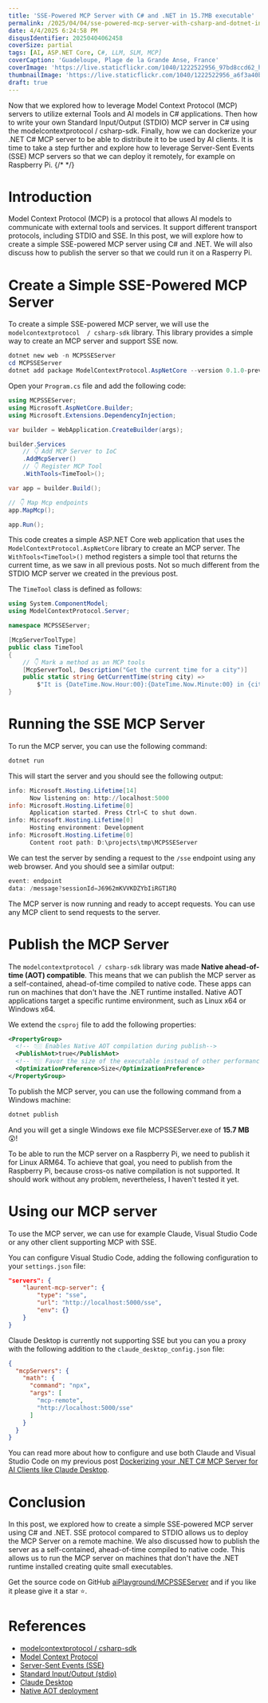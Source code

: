 ```yaml
---
title: 'SSE-Powered MCP Server with C# and .NET in 15.7MB executable'
permalink: /2025/04/04/sse-powered-mcp-server-with-csharp-and-dotnet-in-15-7-mb-executable/
date: 4/4/2025 6:24:58 PM
disqusIdentifier: 20250404062458
coverSize: partial
tags: [AI, ASP.NET Core, C#, LLM, SLM, MCP]
coverCaption: 'Guadeloupe, Plage de la Grande Anse, France'
coverImage: 'https://live.staticflickr.com/1040/1222522956_97bd8ccd62_h.jpg'
thumbnailImage: 'https://live.staticflickr.com/1040/1222522956_a6f3a40b3d_q.jpg'
draft: true
---
```

Now that we explored how to leverage Model Context Protocol (MCP) servers to utilize external Tools and AI models in C# applications. Then how to write your own Standard Input/Output (STDIO) MCP server in C# using the modelcontextprotocol / csharp-sdk. Finally, how we can dockerize your .NET C# MCP server to be able to distribute it to be used by AI clients.
It is time to take a step further and explore how to leverage Server-Sent Events (SSE) MCP servers so that we can deploy it remotely, for example on Raspberry Pi.
{/* <!-- more --> */}

# Introduction

Model Context Protocol (MCP) is a protocol that allows AI models to communicate with external tools and services. It support different transport protocols, including STDIO and SSE. In this post, we will explore how to create a simple SSE-powered MCP server using C# and .NET. We will also discuss how to publish the server so that we could run it on a Rasperry Pi.

# Create a Simple SSE-Powered MCP Server

To create a simple SSE-powered MCP server, we will use the `modelcontextprotocol  / csharp-sdk` library. This library provides a simple way to create an MCP server and support SSE now.

```powershell
dotnet new web -n MCPSSEServer
cd MCPSSEServer
dotnet add package ModelContextProtocol.AspNetCore --version 0.1.0-preview.6
```

Open your `Program.cs` file and add the following code:

```csharp
using MCPSSEServer;
using Microsoft.AspNetCore.Builder;
using Microsoft.Extensions.DependencyInjection;

var builder = WebApplication.CreateBuilder(args);

builder.Services
    // 👇 Add MCP Server to IoC
    .AddMcpServer()
    // 👇 Register MCP Tool
    .WithTools<TimeTool>();

var app = builder.Build();

// 👇 Map Mcp endpoints
app.MapMcp();

app.Run();
```

This code creates a simple ASP.NET Core web application that uses the `ModelContextProtocol.AspNetCore` library to create an MCP server. The `WithTools<TimeTool>()` method registers a simple tool that returns the current time, as we saw in all previous posts.
Not so much different from the STDIO MCP server we created in the previous post.

The `TimeTool` class is defined as follows:

```csharp
using System.ComponentModel;
using ModelContextProtocol.Server;

namespace MCPSSEServer;

[McpServerToolType]
public class TimeTool
{
    // 👇 Mark a method as an MCP tools
    [McpServerTool, Description("Get the current time for a city")]
    public static string GetCurrentTime(string city) => 
        $"It is {DateTime.Now.Hour:00}:{DateTime.Now.Minute:00} in {city}.";
}
```

# Running the SSE MCP Server

To run the MCP server, you can use the following command:

```powershell
dotnet run
```

This will start the server and you should see the following output:

```powershell
info: Microsoft.Hosting.Lifetime[14]
      Now listening on: http://localhost:5000
info: Microsoft.Hosting.Lifetime[0]
      Application started. Press Ctrl+C to shut down.
info: Microsoft.Hosting.Lifetime[0]
      Hosting environment: Development
info: Microsoft.Hosting.Lifetime[0]
      Content root path: D:\projects\tmp\MCPSSEServer
```

We can test the server by sending a request to the `/sse` endpoint using any web browser. And you should see a similar output:

```powershell
event: endpoint
data: /message?sessionId=J6962mKVVKDZYbIiRGT1RQ
```

The MCP server is now running and ready to accept requests. You can use any MCP client to send requests to the server.

# Publish the MCP Server

The `modelcontextprotocol / csharp-sdk` library was made **Native ahead-of-time (AOT) compatible**. This means that we can publish the MCP server as a self-contained, ahead-of-time compiled to native code. These apps can run on machines that don't have the .NET runtime installed. Native AOT applications target a specific runtime environment, such as Linux x64 or Windows x64.

We extend the `csproj` file to add the following properties:

```xml
<PropertyGroup>
  <!-- 👇🏼 Enables Native AOT compilation during publish-->
  <PublishAot>true</PublishAot>
  <!-- 👇🏼 Favor the size of the executable instead of other performance -->
  <OptimizationPreference>Size</OptimizationPreference>
</PropertyGroup>
```

To publish the MCP server, you can use the following command from a Windows machine:

```powershell
dotnet publish
```

And you will get a single Windows exe file MCPSSEServer.exe of **15.7 MB** 😲!

To be able to run the MCP server on a Raspberry Pi, we need to publish it for Linux ARM64. To achieve that goal, you need to publish from the Raspberry Pi, because cross-os native compilation is not supported. It should work without any problem, nevertheless, I haven't tested it yet.

# Using our MCP server

To use the MCP server, we can use for example Claude, Visual Studio Code or any other client supporting MCP with SSE. 

You can configure Visual Studio Code, adding the following configuration to your `settings.json` file:

```json
"servers": {
    "laurent-mcp-server": {
        "type": "sse",
        "url": "http://localhost:5000/sse",
        "env": {}
    }    
}
```

Claude Desktop is currently not supporting SSE but you can you a proxy with the following addition to the `claude_desktop_config.json` file:

```json
{
  "mcpServers": {
    "math": {
      "command": "npx",
      "args": [
        "mcp-remote",
        "http://localhost:5000/sse"
      ]
    }
  }
}
```

You can read more about how to configure and use both Claude and Visual Studio Code on my previous post [Dockerizing your .NET C# MCP Server for AI Clients like Claude Desktop](https://laurentkempe.com/2025/03/27/dockerizing-your-dotnet-csharp-mcp-server-for-ai-clients-like-claude-desktop/).

# Conclusion

In this post, we explored how to create a simple SSE-powered MCP server using C# and .NET. SSE protocol compared to STDIO allows us to deploy the MCP Server on a remote machine. We also discussed how to publish the server as a self-contained, ahead-of-time compiled to native code. This allows us to run the MCP server on machines that don't have the .NET runtime installed creating quite small executables.

Get the source code on GitHub [aiPlayground/MCPSSEServer](https://github.com/laurentkempe/aiPlayground/tree/main/MCPSSEServer) and if you like it please give it a star ⭐️.

<GitHubCard user="laurentkempe" repo="aiPlayground" />

# References

* [modelcontextprotocol / csharp-sdk](https://github.com/modelcontextprotocol/csharp-sdk)
* [Model Context Protocol](https://modelcontextprotocol.io/introduction)
* [Server-Sent Events (SSE)](https://modelcontextprotocol.io/docs/concepts/transports#server-sent-events-sse)
* [Standard Input/Output (stdio)](https://modelcontextprotocol.io/docs/concepts/transports#standard-input%2Foutput-stdio)
* [Claude Desktop](https://claude.ai/download)
* [Native AOT deployment](https://learn.microsoft.com/en-us/dotnet/core/deploying/native-aot/?tabs=windows%2Cnet8)
